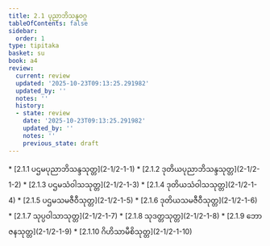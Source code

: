 ```yaml
---
title: 2.1 ပုညာဘိသန္ဒဝဂ္ဂ
tableOfContents: false
sidebar:
  order: 1
type: tipitaka
basket: su
book: a4
review:
  current: review
  updated: '2025-10-23T09:13:25.291982'
  updated_by: ''
  notes: ''
  history:
  - state: review
    date: '2025-10-23T09:13:25.291982'
    updated_by: ''
    notes: ''
    previous_state: draft
---
```



<ReviewStatus review={frontmatter.review} showDetails={true} />

<HypothesisAnnotation frontmatter={frontmatter} />

<DynamicBreadcrumb />



<TableOfContents book="a4" section="2.1">
* [2.1.1 ပဌမပုညာဘိသန္ဒသုတ္တ](2-1/2-1-1)
* [2.1.2 ဒုတိယပုညာဘိသန္ဒသုတ္တ](2-1/2-1-2)
* [2.1.3 ပဌမသံဝါသသုတ္တ](2-1/2-1-3)
* [2.1.4 ဒုတိယသံဝါသသုတ္တ](2-1/2-1-4)
* [2.1.5 ပဌမသမဇီဝီသုတ္တ](2-1/2-1-5)
* [2.1.6 ဒုတိယသမဇီဝီသုတ္တ](2-1/2-1-6)
* [2.1.7 သုပ္ပဝါသာသုတ္တ](2-1/2-1-7)
* [2.1.8 သုဒတ္တသုတ္တ](2-1/2-1-8)
* [2.1.9 ဘောဇနသုတ္တ](2-1/2-1-9)
* [2.1.10 ဂိဟိသာမီစိသုတ္တ](2-1/2-1-10)
</TableOfContents>